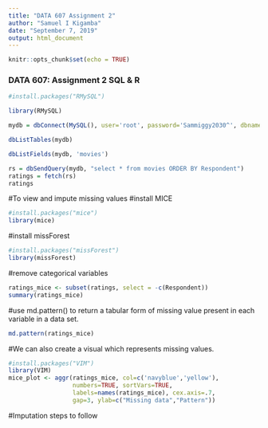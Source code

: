 ---
title: "DATA 607 Assignment 2"
author: "Samuel I Kigamba"
date: "September 7, 2019"
output: html_document
---


```{r setup, include=FALSE}
knitr::opts_chunk$set(echo = TRUE)
```

### DATA 607: Assignment 2 SQL & R

```{r install_packages_RMySQL, eval=TRUE}
#install.packages("RMySQL")
```

```{r load_library_RMySQL, eval=TRUE}
library(RMySQL)
```

```{r connect_database_RMySQL, eval=TRUE}
mydb = dbConnect(MySQL(), user='root', password='Sammiggy2030^', dbname='movies', host='localhost')
```

```{r view_list_of_tables_in _moviesdb_RMySQL, eval=TRUE}
dbListTables(mydb)
```

```{r list_fields_in_moviesdb_table_RMySQL, eval=TRUE}
dbListFields(mydb, 'movies')
```


```{r view_table_in_moviesdb_RMySQL, eval=TRUE}
rs = dbSendQuery(mydb, "select * from movies ORDER BY Respondent")
ratings = fetch(rs)
ratings
```


#To view and impute missing values
#install MICE
```{r install_mice_to_impute_moviesdb_RMySQL, eval=TRUE}
#install.packages("mice")
library(mice)
```

#install missForest
```{r install_missForest_to_impute_moviesdb_RMySQL, eval=TRUE}
#install.packages("missForest")
library(missForest)
```

#remove categorical variables
```{r remove_categorical_variables_before_imputation_moviesdb_RMySQL, eval=TRUE}
ratings_mice <- subset(ratings, select = -c(Respondent))
summary(ratings_mice)
```

#use md.pattern() to return a tabular form of missing value present in each variable in a data set.
```{r view_data_after_removal_of_categorical_variables_moviesdb_RMySQL, eval=TRUE}
md.pattern(ratings_mice)
```

#We can also create a visual which represents missing values.
```{r visual_for_missing_values_moviesdb_RMySQL, eval=TRUE}
#install.packages("VIM")
library(VIM)
mice_plot <- aggr(ratings_mice, col=c('navyblue','yellow'),
                  numbers=TRUE, sortVars=TRUE,
                  labels=names(ratings_mice), cex.axis=.7,
                  gap=3, ylab=c("Missing data","Pattern"))
```

#Imputation steps to follow

